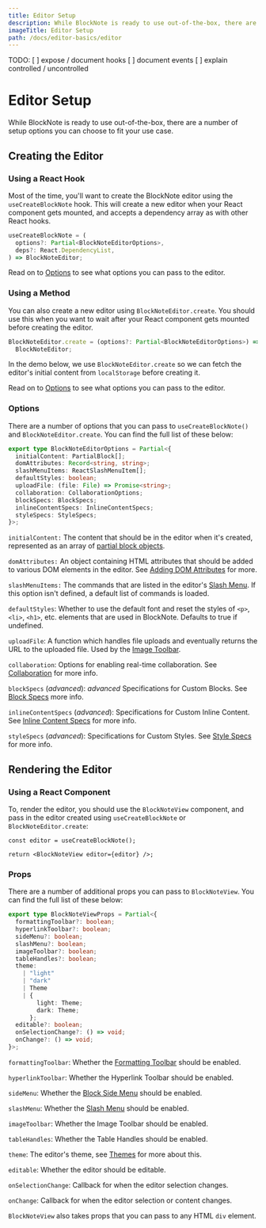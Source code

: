 ```yaml
---
title: Editor Setup
description: While BlockNote is ready to use out-of-the-box, there are a number of setup options you can choose to fit your use case.
imageTitle: Editor Setup
path: /docs/editor-basics/editor
---
```



TODO:
[ ] expose / document hooks
[ ] document events
[ ] explain controlled / uncontrolled

# Editor Setup

While BlockNote is ready to use out-of-the-box, there are a number of setup options you can choose to fit your use case.

## Creating the Editor

### Using a React Hook

Most of the time, you'll want to create the BlockNote editor using the `useCreateBlockNote` hook. This will create a new editor when your React component gets mounted, and accepts a dependency array as with other React hooks.

```ts
useCreateBlockNote = (
  options?: Partial<BlockNoteEditorOptions>,
  deps?: React.DependencyList,
) => BlockNoteEditor;
```

Read on to [Options](/docs/editor-basics/editor#options) to see what options you can pass to the editor.

### Using a Method

You can also create a new editor using `BlockNoteEditor.create`. You should use this when you want to wait after your React component gets mounted before creating the editor.

```ts
BlockNoteEditor.create = (options?: Partial<BlockNoteEditorOptions>) =>
  BlockNoteEditor;
```

In the demo below, we use `BlockNoteEditor.create` so we can fetch the editor's initial content from `localStorage` before creating it.

<Example name="basic/saving-loading" />

Read on to [Options](/docs/editor-basics/editor#options) to see what options you can pass to the editor.

### Options

There are a number of options that you can pass to `useCreateBlockNote()` and `BlockNoteEditor.create`. You can find the full list of these below:

```typescript
export type BlockNoteEditorOptions = Partial<{
  initialContent: PartialBlock[];
  domAttributes: Record<string, string>;
  slashMenuItems: ReactSlashMenuItem[];
  defaultStyles: boolean;
  uploadFile: (file: File) => Promise<string>;
  collaboration: CollaborationOptions;
  blockSpecs: BlockSpecs;
  inlineContentSpecs: InlineContentSpecs;
  styleSpecs: StyleSpecs;
}>;
```

`initialContent:` The content that should be in the editor when it's created, represented as an array of [partial block objects](/docs/manipulating-blocks#partial-blocks).

`domAttributes:` An object containing HTML attributes that should be added to various DOM elements in the editor. See [Adding DOM Attributes](/docs/theming#adding-dom-attributes) for more.

`slashMenuItems:` The commands that are listed in the editor's [Slash Menu](/docs/slash-menu). If this option isn't defined, a default list of commands is loaded.

`defaultStyles`: Whether to use the default font and reset the styles of `<p>`, `<li>`, `<h1>`, etc. elements that are used in BlockNote. Defaults to true if undefined.

`uploadFile`: A function which handles file uploads and eventually returns the URL to the uploaded file. Used by the [Image Toolbar](/docs/image-toolbar).

`collaboration`: Options for enabling real-time collaboration. See [Collaboration](/docs/collaboration) for more info.

`blockSpecs` (_advanced_): _advanced_ Specifications for Custom Blocks. See [Block Specs](/docs/block-specs) more info.

`inlineContentSpecs` (_advanced_): Specifications for Custom Inline Content. See [Inline Content Specs](/docs/inline-content-specs) for more info.

`styleSpecs` (_advanced_): Specifications for Custom Styles. See [Style Specs](/docs/style-specs) for more info.

## Rendering the Editor

### Using a React Component

To, render the editor, you should use the `BlockNoteView` component, and pass in the editor created using `useCreateBlockNote` or `BlockNoteEditor.create`:

```tsx
const editor = useCreateBlockNote();

return <BlockNoteView editor={editor} />;
```

### Props

There are a number of additional props you can pass to `BlockNoteView`. You can find the full list of these below:

```typescript
export type BlockNoteViewProps = Partial<{
  formattingToolbar?: boolean;
  hyperlinkToolbar?: boolean;
  sideMenu?: boolean;
  slashMenu?: boolean;
  imageToolbar?: boolean;
  tableHandles?: boolean;
  theme:
    | "light"
    | "dark"
    | Theme
    | {
        light: Theme;
        dark: Theme;
      };
  editable?: boolean;
  onSelectionChange?: () => void;
  onChange?: () => void;
}>;
```

`formattingToolbar`: Whether the [Formatting Toolbar](/docs/ui-components/formatting-toolbar) should be enabled.

`hyperlinkToolbar`: Whether the Hyperlink Toolbar should be enabled.

`sideMenu`: Whether the [Block Side Menu](/docs/ui-components/side-menu) should be enabled.

`slashMenu`: Whether the [Slash Menu](/docs/ui-components/suggestion-menus#slash-menu) should be enabled.

`imageToolbar`: Whether the Image Toolbar should be enabled.

`tableHandles`: Whether the Table Handles should be enabled.

`theme`: The editor's theme, see [Themes](/docs/styling-theming/themes) for more about this.

`editable`: Whether the editor should be editable.

`onSelectionChange`: Callback for when the editor selection changes.

`onChange`: Callback for when the editor selection or content changes.

`BlockNoteView` also takes props that you can pass to any HTML `div` element.

